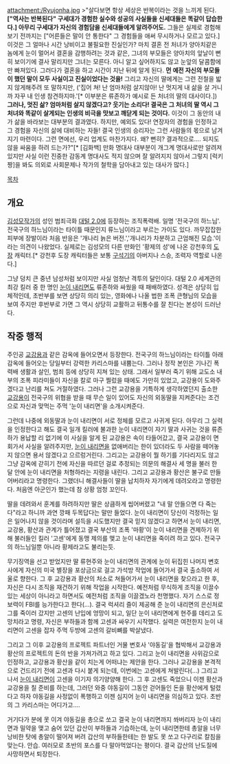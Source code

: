 attachment:/Ryujonha.jpg
>"살다보면 항상 세상은 반복이라는 것을 느끼게 된다. '''["역사는 반복된다" 구세대가 경험한 실수와 성공의 사실들을 신세대들은 똑같이 답습한다.] 아무리 구세대가 자신의 경험담을 신세대들에게 알려주어도.''' 그들은 실제로 경험해보기 전까지는 ["어른들은 말이 안 통한다" 그 경험들을 애써 무시하거나 모르고 있다.] 이것은 그 얼마나 시간 낭비이고 불필요한 진실인가? 마치 결혼 전 처녀가 양아치같은 놈에게 눈이 멀어서 결혼을 감행하려는 것과 같은, 그녀의 부모들은 양아치의 앞날이 뻔히 보이기에 결사 말리지만 그녀는 모른다. 아니 알고 싶어하지도 않고 눈앞의 달콤함에만 빠져있다. 그러다가 결혼을 하고 시간이 지난 뒤에 알게 된다. '''먼 예전 자신의 부모들이 했던 말이 모두 사실이고 진실이었다는 것을!''' 그리고 자신의 딸에게는 그런 전철을 밟지 않게해주려 또 말하지만, ('집어 쳐! 난 엄마처럼 살지않아! 난 멋지게 내 삶을 살 거니까 자꾸 내 인생 참견하지마.'[* 이부분은 류존하가 예시로 든 처녀의 딸의 대사이다.]) '''그러나, 멋진 삶? 엄마처럼 살지 않겠다고? 웃기는 소리다! 결국은 그 처녀의 딸 역시 그 처녀와 똑같이 살게되는 인생의 비극을 맛보고 깨닫게 되는 것이다.''' 이것이 그 동안의 내가 삶을 바라보는 대부분의 결과였다. 하지만, 예외도 있다! 연장자의 경험을 인정하고 그 경험을 자신의 삶에 대비하는 자들! 결국 인생의 승리자는 그런 사람들의 몫으로 남겨지기 마련이다. 그런 면에선, 우리 업계도 마찬가지다. 왜? 뻔히? 결과적으로…. 되지도 않을 싸움을 하려 드는가?"[* [김화백] 만화 명대사 대부분이 개그계 명대사로만 알려져 있지만 사실 이런 진중한 감동계 명대사도 적지 않으며 잘 알려지지 않아서 그렇지 [럭키짱]을 봐도 의외로 사회문제나 작가의 철학을 담아내고 있는 대사가 많다.]

[[목차]]

== 개요 ==
[[김성모]]작가의 성인 범죄극화 [[대털 2.0]]에 등장하는 조직폭력배. 일명 '전국구의 하느님'. 전국구의 하느님이라는 타이틀 때문인지 류느님이라고 부르는 가이도 있다. 까무잡잡한 피부에 장발이라 처음 반응은 '개나리 늙은 버전.','개나리가 차분하고 근엄해진 모습.'이라는 의견이 나왔었다. 실제로는 김성모의 다른 만화인 '황제의 성'에 나온 강천후의 [[도장]] 캐릭터.[* 강천후 도장 캐릭터들은 보통 [[구석기]]의 아버지나 스승, 조력자 역할로 나온다.]

그냥 덩치 큰 중년 남성처럼 보이지만 사실 엄청난 격투의 달인이다. 대털 2.0 세계관의 최강 킬러 중 한 명인 [[눈이 내리면]]도 류존하와 싸웠을 때 패배하였다. 성격은 상당히 입체적인데, 초반부를 보면 상당히 의리 있는, 영화에나 나올 법한 조폭 큰형님의 모습을 보여 주지만 후반부로 가면 그 역시 상당히 교활하고 뒤통수를 잘 친다는 본성이 드러난다.
== 작중 행적 ==
주인공 [[교강용]]과 같은 감옥에 들어오면서 등장한다. 전국구의 하느님이라는 타이틀 아래 감옥에 들어오는 당일부터 강력한 카리스마를 내뿜는다. 그러나 정작 본인은 기나긴 폭력배 생활과 살인, 범죄 등에 상당히 지쳐 있는 상태. 그래서 일부러 죽기 위해 교도소 내부의 조폭 피라미들이 자신을 칼로 마구 찔렀을 때에도 가만히 있었고, 교강용이 도와주겠다고 난리를 쳐도 거절하였다. 그러나 그런 교강용을 기특하게 생각하였던지 출소한 [[교강용]]이 전국구의 위협을 받을 때 무슨 일이 있어도 자신의 외동딸을 지켜준다는 조건으로 자신과 맞먹는 주먹 '눈이 내리면'을 소개시켜준다.

그런데 나중에 외동딸과 눈이 내리면이 서로 정체를 모르고 사귀게 된다. 아무리 그 실력을 인정한다고 해도 결국 일개 킬러에 불과한 눈이 내리면이 자기 딸과 사귀는 것을 류존하가 용납할 리 없기에 이 사실을 알게 된 교강용은 속이 타들어갔고, 결국 교강용이 면회가서 사실을 알려주지만, [[눈이 내리면]]을 없애버리는 한이 있더라도 두 사람을 떼어놓지 않으면 용서 않겠다고 으르렁거린다. 그리고는 교강용이 뭘 하기를 기다리지도 않고 그냥 감옥에 갇히기 전에 자신을 따르던 걸로 추정되는 의문의 해결사 세 명을 불러 한 달 안에 눈이 내리면을 처형하라는 지령을 내린다. 그리고 교강용과 황산은 불구로 만들어버리라고 명령한다. 그랬더니 해결사들이 딸을 납치하자 자기에게 데려오라고 명령한다. 처음엔 아군인가 했는데 참 상황 엄청 꼬인다.

딸을 데려와서 훈계를 하려하지만 딸은 상큼하게 씹어버렸고 "내 말 안들으면 다 죽는다"라고 하니까 과연 깡패 두목답다는 말만 들었다. 눈이 내리면이 당신이 걱정하는 일은 일어나지 않을 것이라며 설득을 시도했지만 결국 믿지 않겠다고 하면서 눈이 내리면, 교강용, 황산과 관계가 틀어졌고 결국 부산의 조폭 '마황'이 눈이 내리면을 견제하기 위해 불러들인 킬러 '고센'에게 동맹 제의를 맺고 눈이 내리면을 죽이려 하고 있다. 전국구의 하느님일뿐 아니라 황제라고도 불리는듯.

무기징역을 선고 받었지만 딸 류현주와 눈이 내리면의 관계에 눈이 뒤집힌 나머지 변호사에게 자신의 미국 별장을 포상금으로 걸고 가석방 작업에 들어가서 결국 출소하여 서울로 향한다. 그 후 교강용과 황산의 처소로 쳐들어가서 눈이 내리면을 찾으라고 한 후, 자신은 다시 조직을 재건하기 위해 작업을 시작한다. 예전처럼 무식하게 조직을 이끌수 있는 세상이 아니라고 하면서도 예전처럼 조직을 이끌겠노라 천명했다. 자기 스스로 정보력이 FBI를 능가한다고 한다(...). 결국 럭셔리 즐이 제공해 준 눈이 내리면의 은신처로 그를 죽이러 갔지만 고센의 난입에 엉망이 되고, 일단 눈이 내리면에게 현주를 데리고 도망치라고 명령, 자신은 부하들과 함께 고센과 싸우기 시작했다. 실력은 여전한지 눈이 내리면이 고센을 잡자 주먹 두방에 고센의 갈비뼈를 박살냈다.  

그리고 그 이후 교강용의 프로젝트 파트너인 거물 변호사 '야동길'을 협박해서 교강용과 황산의 프로젝트의 돈의 반을 가져가려고 하고 있다. 그리고 눈이 내리면을 사위감으로 인정하고, 교강용과 황산을 같이 치는게 어떠냐는 제안을 한다. 그러나 교강용을 본격적으로 건드리기 전에 고센과 다시 붙게 되는데, 이번에는 고센에게 쳐발린다(...) 그리고 나서 [[눈이 내리면]]이 고센을 이기자 의기양양해 한다. 그 후 고센도 죽었으니 이젠 황산과 교강용을 칠 준비를 하는데, 그러던 와중 야동길이 그동안 걷어들인 돈을 황산에게 털렸다고 하자 야동길을 사정없이 폭행하고 이젠 심지어 눈이 내리면을 의심하고 있다. 초반의 그 카리스마는 어디가고....

거기다가 분에 못 이겨 야동길을 총으로 쏘고 결국 눈이 내리면까지 쏴버리자 눈이 내리면과 밀약을 맺고 숨어 있던 갑산이 부하들과 기습하는데, 눈이 내리면한테 총알을 너무 낭비한 탓에 총알이 떨어져 버려 갑산의 부하들한테는 한 발도 못 쏘고 다구리로 칼침을 맞는다. 안습. 여러모로 초반의 포스를 다 말아먹었다는 평이다. 결국 갑산의 난도질에 사망하면서 퇴장한다.

